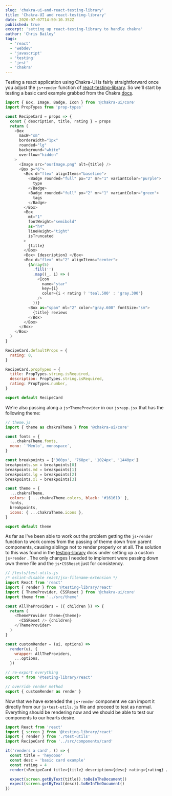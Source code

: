 ```yaml
---
slug: 'chakra-ui-and-react-testing-library'
title: 'Chakra-UI and react-testing-library'
date: 2020-07-07T14:50:10.352Z
published: true
excerpt: 'setting up react-testing-library to handle chakra'
author: 'Chris Bailey'
tags:
  - 'react'
  - 'webdev'
  - 'javascript'
  - 'testing'
  - 'jest'
  - 'chakra'
---
```


Testing a react application using Chakra-UI is fairly straightforward once you adjust the `js•render` function of [react-testing-library](https://testing-library.com/). So we'll start by testing a basic card example grabbed from the Chakra [docs](https://chakra-ui.com/box).

```javascript
import { Box, Image, Badge, Icon } from '@chakra-ui/core'
import PropTypes from 'prop-types'

const RecipeCard = props => {
  const { description, title, rating } = props
  return (
    <Box
      maxW="sm"
      borderWidth="1px"
      rounded="lg"
      background="white"
      overflow="hidden"
    >
      <Image src="ourImage.png" alt={title} />
      <Box p="6">
        <Box d="flex" alignItems="baseline">
          <Badge rounded="full" px="2" mr="1" variantColor="purple">
            type
          </Badge>
          <Badge rounded="full" px="2" mr="1" variantColor="green">
            tags
          </Badge>
        </Box>
        <Box
          mt="1"
          fontWeight="semibold"
          as="h4"
          lineHeight="tight"
          isTruncated
        >
          {title}
        </Box>
        <Box> {description} </Box>
        <Box d="flex" mt="2" alignItems="center">
          {Array(5)
            .fill('')
            .map((_, i) => (
              <Icon
                name="star"
                key={i}
                color={i < rating ? 'teal.500' : 'gray.300'}
              />
            ))}
          <Box as="span" ml="2" color="gray.600" fontSize="sm">
            {title} reviews
          </Box>
        </Box>
      </Box>
    </Box>
  )
}

RecipeCard.defaultProps = {
  rating: 0,
}

RecipeCard.propTypes = {
  title: PropTypes.string.isRequired,
  description: PropTypes.string.isRequired,
  rating: PropTypes.number,
}

export default RecipeCard
```

We're also passing along a `js•ThemeProvider` in our `js•app.jsx` that has the following theme:

```javascript
// theme.js
import { theme as chakraTheme } from '@chakra-ui/core'

const fonts = {
  ...chakraTheme.fonts,
  mono: `'Menlo', monospace`,
}

const breakpoints = ['360px', '768px', '1024px', '1440px']
breakpoints.sm = breakpoints[0]
breakpoints.md = breakpoints[1]
breakpoints.lg = breakpoints[2]
breakpoints.xl = breakpoints[3]

const theme = {
  ...chakraTheme,
  colors: { ...chakraTheme.colors, black: '#16161D' },
  fonts,
  breakpoints,
  icons: { ...chakraTheme.icons },
}

export default theme
```

As far as I've been able to work out the problem getting the `js•render` function to work comes from the passing of theme down from parent components, causing siblings not to render properly or at all. The solution to this was found in the [testing-library](https://testing-library.com/docs/react-testing-library/setup#custom-render) docs under setting up a custom `js•render` . The only changes I needed to implement were passing down own theme file and the `js•CSSReset` just for consistency.

```javascript
// /tests/test-utils.js
/* eslint-disable react/jsx-filename-extension */
import React from 'react'
import { render } from '@testing-library/react'
import { ThemeProvider, CSSReset } from '@chakra-ui/core'
import theme from '../src/theme'

const AllTheProviders = ({ children }) => {
  return (
    <ThemeProvider theme={theme}>
      <CSSReset /> {children}
    </ThemeProvider>
  )
}

const customRender = (ui, options) =>
  render(ui, {
    wrapper: AllTheProviders,
    ...options,
  })

// re-export everything
export * from '@testing-library/react'

// override render method
export { customRender as render }
```

Now that we have extended the `js•render` component we can import it directly from our `js•test-utils.js` file and proceed to test as normal. Everything should be rendering now and we should be able to test our components to our hearts desire.

```javascript
import React from 'react'
import { screen } from '@testing-library/react'
import { render } from './test-utils'
import RecipeCard from '../src/components/card'

it('renders a card', () => {
  const title = 'heyoooo'
  const desc = 'basic card example'
  const rating = 4
  render(<RecipeCard title={title} description={desc} rating={rating} />)

  expect(screen.getByText(title)).toBeInTheDocument()
  expect(screen.getByText(desc)).toBeInTheDocument()
})
```

